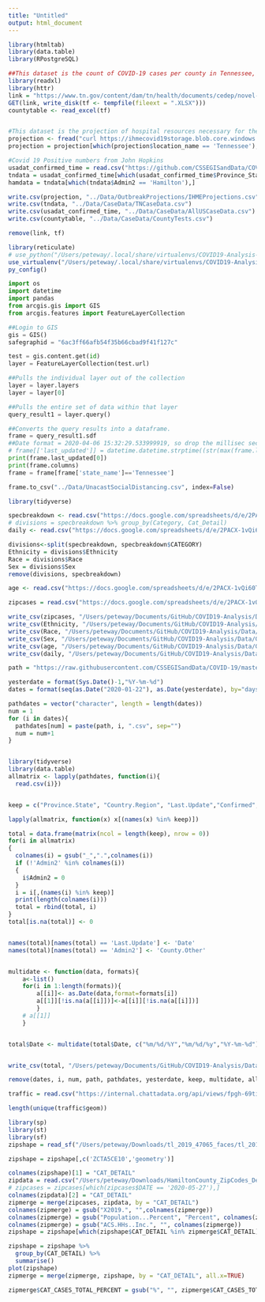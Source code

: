 ```yaml
---
title: "Untitled"
output: html_document
---
```


```r
library(htmltab)
library(data.table)
library(RPostgreSQL)

##This dataset is the count of COVID-19 cases per county in Tennessee, updated each day at 2PM
library(readxl)
library(httr)
link = "https://www.tn.gov/content/dam/tn/health/documents/cedep/novel-coronavirus/datasets/Public-Dataset-County-New.XLSX"
GET(link, write_disk(tf <- tempfile(fileext = ".XLSX")))
countytable <- read_excel(tf)


#This dataset is the projection of hospital resources necessary for the COVID-19 epidemic in the Tennessee area. 
projection <- fread("curl https://ihmecovid19storage.blob.core.windows.net/latest/ihme-covid19.zip | tar -xf- --to-stdout *Hospitalization_all_locs.csv")
projection = projection[which(projection$location_name == 'Tennessee'),]

#Covid 19 Positive numbers from John Hopkins
usadat_confirmed_time = read.csv("https://github.com/CSSEGISandData/COVID-19/raw/master/csse_covid_19_data/csse_covid_19_time_series/time_series_covid19_confirmed_US.csv")
tndata = usadat_confirmed_time[which(usadat_confirmed_time$Province_State == 'Tennessee'),]
hamdata = tndata[which(tndata$Admin2 == 'Hamilton'),]

write.csv(projection, "../Data/OutbreakProjections/IHMEProjections.csv")
write.csv(tndata, "../Data/CaseData/TNCaseData.csv")
write.csv(usadat_confirmed_time, "../Data/CaseData/AllUSCaseData.csv")
write.csv(countytable, "../Data/CaseData/CountyTests.csv")

remove(link, tf)
```

```r
library(reticulate)
# use_python("/Users/peteway/.local/share/virtualenvs/COVID19-Analysis-LNCuW-Do/bin/python", required = TRUE)
use_virtualenv("/Users/peteway/.local/share/virtualenvs/COVID19-Analysis-LNCuW-Do", required = TRUE)
py_config()
```

```python
import os
import datetime 
import pandas 
from arcgis.gis import GIS
from arcgis.features import FeatureLayerCollection

##Login to GIS
gis = GIS()
safegraphid = "6ac3ff66afb54f35b66cbad9f41f127c"

test = gis.content.get(id)
layer = FeatureLayerCollection(test.url)

##Pulls the individual layer out of the collection
layer = layer.layers
layer = layer[0]

##Pulls the entire set of data within that layer
query_result1 = layer.query()

##Converts the query results into a dataframe. 
frame = query_result1.sdf
##Date format = 2020-04-06 15:32:29.533999919, so drop the millisec section.
# frame[['last_updated']] = datetime.datetime.strptime((str(max(frame.last_updated)).split(".")[0]), "%Y-%m-%d %H:%M:%S")
print(frame.last_updated[0])
print(frame.columns)
frame = frame[frame['state_name']=='Tennessee']

frame.to_csv("../Data/UnacastSocialDistancing.csv", index=False)

```



```r
library(tidyverse)

specbreakdown <- read.csv("https://docs.google.com/spreadsheets/d/e/2PACX-1vQi60Tqg5FruuwAsJBXYvKJe0badlLsnS0k7B36hARrIrI8FMZOEVfTgQFLVsudSmUs6WZv6RYsKB6I/pub?gid=1081269126&single=true&output=csv")
# divisions = specbreakdown %>% group_by(Category, Cat_Detail)
daily <- read.csv("https://docs.google.com/spreadsheets/d/e/2PACX-1vQi60Tqg5FruuwAsJBXYvKJe0badlLsnS0k7B36hARrIrI8FMZOEVfTgQFLVsudSmUs6WZv6RYsKB6I/pub?gid=1242898529&single=true&output=csv")

divisions<-split(specbreakdown, specbreakdown$CATEGORY)
Ethnicity = divisions$Ethnicity
Race = divisions$Race
Sex = divisions$Sex
remove(divisions, specbreakdown)

age <- read.csv("https://docs.google.com/spreadsheets/d/e/2PACX-1vQi60Tqg5FruuwAsJBXYvKJe0badlLsnS0k7B36hARrIrI8FMZOEVfTgQFLVsudSmUs6WZv6RYsKB6I/pub?gid=263818242&single=true&output=csv")

zipcases = read.csv("https://docs.google.com/spreadsheets/d/e/2PACX-1vQi60Tqg5FruuwAsJBXYvKJe0badlLsnS0k7B36hARrIrI8FMZOEVfTgQFLVsudSmUs6WZv6RYsKB6I/pub?gid=96499078&single=true&output=csv")

write_csv(zipcases, "/Users/peteway/Documents/GitHub/COVID19-Analysis/Data/CaseData/ZipData.csv")
write_csv(Ethnicity, "/Users/peteway/Documents/GitHub/COVID19-Analysis/Data/CaseData/EthData.csv")
write_csv(Race, "/Users/peteway/Documents/GitHub/COVID19-Analysis/Data/CaseData/RaceData.csv")
write_csv(Sex, "/Users/peteway/Documents/GitHub/COVID19-Analysis/Data/CaseData/SexData.csv")
write_csv(age, "/Users/peteway/Documents/GitHub/COVID19-Analysis/Data/CaseData/AgeData.csv")
write_csv(daily, "/Users/peteway/Documents/GitHub/COVID19-Analysis/Data/CaseData/DailyData.csv")
```

```r
path = "https://raw.githubusercontent.com/CSSEGISandData/COVID-19/master/csse_covid_19_data/csse_covid_19_daily_reports/"

yesterdate = format(Sys.Date()-1,"%Y-%m-%d")
dates = format(seq(as.Date("2020-01-22"), as.Date(yesterdate), by="days"), format="%m-%d-%Y")

pathdates = vector("character", length = length(dates))
num = 1
for (i in dates){
  pathdates[num] = paste(path, i, ".csv", sep="")
  num = num+1
}


library(tidyverse)
library(data.table)
allmatrix <- lapply(pathdates, function(i){
  read.csv(i)})


keep = c("Province.State", "Country.Region", "Last.Update","Confirmed","Deaths","Recovered", "Admin2")

lapply(allmatrix, function(x) x[(names(x) %in% keep)])

total = data.frame(matrix(ncol = length(keep), nrow = 0))
for(i in allmatrix)
{
  colnames(i) = gsub("_",".",colnames(i))
  if (!'Admin2' %in% colnames(i))
  {
    i$Admin2 = 0
  }
  i = i[,(names(i) %in% keep)]
  print(length(colnames(i)))
  total = rbind(total, i)
}
total[is.na(total)] <- 0


names(total)[names(total) == 'Last.Update'] <- 'Date'
names(total)[names(total) == 'Admin2'] <- 'County.Other'


multidate <- function(data, formats){
    a<-list()
    for(i in 1:length(formats)){
        a[[i]]<- as.Date(data,format=formats[i])
        a[[1]][!is.na(a[[i]])]<-a[[i]][!is.na(a[[i]])]
        }
    # a[[1]]
    }


total$Date <- multidate(total$Date, c("%m/%d/%Y","%m/%d/%y","%Y-%m-%d"))


write_csv(total, "/Users/peteway/Documents/GitHub/COVID19-Analysis/Data/GlobalData.csv")

remove(dates, i, num, path, pathdates, yesterdate, keep, multidate, allmatrix)
```

```r
traffic = read.csv("https://internal.chattadata.org/api/views/fpgh-69ti/rows.csv?accessType=DOWNLOAD")

length(unique(traffic$geom))
```


```r
library(sp)
library(st)
library(sf)
zipshape = read_sf("/Users/peteway/Downloads/tl_2019_47065_faces/tl_2019_47065_faces.shp")

zipshape = zipshape[,c('ZCTA5CE10','geometry')]

colnames(zipshape)[1] = "CAT_DETAIL"
zipdata = read.csv("/Users/peteway/Downloads/HamiltonCounty_ZipCodes_DemographicsEnrich_TableForPete.csv")
# zipcases = zipcases[which(zipcases$DATE == '2020-05-27'),]
colnames(zipdata)[2] = "CAT_DETAIL"
zipmerge = merge(zipcases, zipdata, by = "CAT_DETAIL")
colnames(zipmerge) = gsub("X2019.", "",colnames(zipmerge))
colnames(zipmerge) = gsub("Population...Percent", "Percent", colnames(zipmerge))
colnames(zipmerge) = gsub("ACS.HHs..Inc.", "", colnames(zipmerge))
zipshape = zipshape[which(zipshape$CAT_DETAIL %in% zipmerge$CAT_DETAIL),]

zipshape = zipshape %>% 
  group_by(CAT_DETAIL) %>% 
  summarise()
plot(zipshape)
zipmerge = merge(zipmerge, zipshape, by = "CAT_DETAIL", all.x=TRUE)

zipmerge$CAT_CASES_TOTAL_PERCENT = gsub("%", "", zipmerge$CAT_CASES_TOTAL_PERCENT)
```


